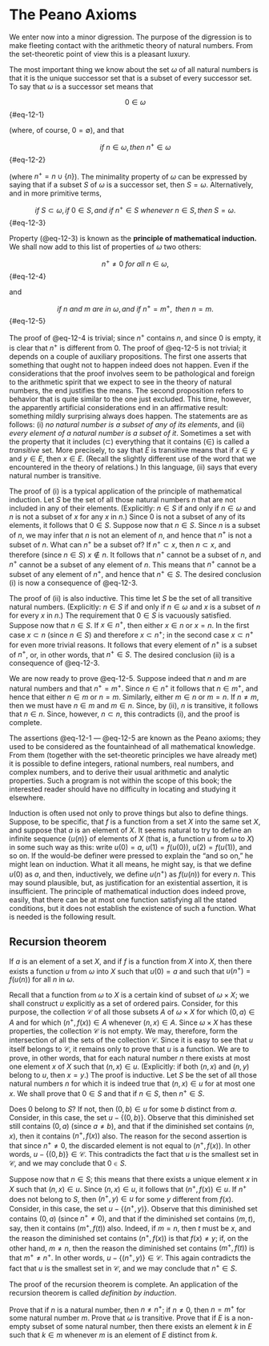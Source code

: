 # The Peano Axioms

We enter now into a minor digression. The purpose of the digression is to make fleeting contact with the arithmetic theory of natural numbers. From the set-theoretic point of view this is a pleasant luxury. 

The most important thing we know about the set $\omega$ of all natural numbers is that it is the unique successor set that is a subset of every successor set. To say that $\omega$ is a successor set means that

$$
0 \in \omega
$${#eq-12-1}

(where, of course, $0 = \emptyset$), and that 

$$
\mathit{if\ } n \in\omega, \mathit{then\ } n^{+} \in \omega 
$${#eq-12-2}

(where $n^{+} = n \cup \{ n \}$). The minimality property of $\omega$ can be expressed by saying that if a subset $S$ of $\omega$ is a successor set, then $S = \omega$. Alternatively, and in more primitive terms,


$$
\mathit{if\ } S \subset \omega, \mathit{if\ } 0 \in S, \mathit{and\ if\ } n^{+} \in S \mathit{\ whenever\ } n \in S, \mathit{then\ } S = \omega.
$${#eq-12-3}

Property (@eq-12-3) is known as the **principle of mathematical induction.** `\index{induction}`{=latex} We shall now add to this list of properties of $\omega$ two others: 

$$
n^{+} \neq 0 \mathit{\ for\ all\ } n \in \omega,
$${#eq-12-4}

and

$$
\mathit{if\ } n \mathit{\ and\ } m \mathit{\ are\ in\ } \omega, \mathit{and\ if\ } n^{+} = m^{+}, \mathit{\ then\ } n = m.
$${#eq-12-5}

The proof of @eq-12-4 is trivial; since $n^{+}$ contains $n$, and since $0$ is empty, it is clear that $n^{+}$ is different from $0$. The proof of @eq-12-5 is not trivial; it depends on a couple of auxiliary propositions. The first one asserts that something that ought not to happen indeed does not happen. Even if the considerations that the proof involves seem to be pathological and foreign to the arithmetic spirit that we expect to see in the theory of natural numbers, the end justifies the means. The second proposition refers to behavior that is quite similar to the one just excluded. This time, however, the apparently artificial considerations end in an affirmative result: something mildly surprising always does happen. The statements are as follows: (i) *no natural number is a subset of any of its elements*, and  (ii) *every element of a natural number is a subset of it*. Sometimes a set with the property that it includes ($\subset$) everything that it contains ($\in$) is called a *transitive* set`\index{transitive set}`{=latex}. More precisely, to say that $E$ is transitive means that if $x \in y$ and $y \in E$, then $x \in E$. (Recall the slightly different use of the word that we encountered in the theory of relations.) In this language, (ii) says that every natural number is transitive. 

The proof of (i) is a typical application of the principle of mathematical induction. Let $S$ be the set of all those natural numbers $n$ that are not included in any of their elements. (Explicitly: $n \in S$ if and only if $n \in \omega$ and $n$ is not a subset of $x$ for any $x$ in $n$.) Since $0$ is not a subset of any of its elements, it follows that $0 \in S$. Suppose now that $n \in S$. Since $n$ is a subset of $n$, we may infer that $n$ is not an element of $n$, and hence that $n^{+}$ is not a subset of $n$. What can $n^{+}$ be a subset of? If $n^{+} \subset x$, then $n \subset x$, and therefore (since $n \in S$) $x \notin n$. It follows that $n^{+}$ cannot be a subset of $n$, and $n^{+}$ cannot be a subset of any element of $n$. This means that $n^{+}$ cannot be a subset of any element of $n^{+}$, and hence that $n^{+} \in S$. The desired conclusion (i) is now a consequence of @eq-12-3. 

The proof of (ii) is also inductive. This time let $S$ be the set of all transitive natural numbers. (Explicitly: $n \in S$ if and only if $n \in \omega$ and $x$ is a subset of $n$ for every $x$ in $n$.) The requirement that $0 \in S$ is vacuously satisfied. Suppose now that $n \in S$. If $x \in n^{+}$, then either $x \in n$ or $x = n$. In the first case $x \subset n$ (since $n \in S$) and therefore $x \subset n^{+}$; in the second case $x \subset n^{+}$ for even more trivial reasons. It follows that every element of $n^{+}$ is a subset of $n^{+}$, or, in other words, that $n^{+} \in S$. The desired conclusion (ii) is a consequence of @eq-12-3. 

We are now ready to prove @eq-12-5. Suppose indeed that $n$ and $m$ are natural numbers and that $n^{+} = m^{+}$. Since $n \in n^{+}$ it follows that $n \in m^{+}$, and hence that either $n \in m$ or $n = m$. Similarly, either $m \in n$ or $m = n$. If $n \neq m$, then we must have $n \in m$ and $m \in n$. Since, by (ii), $n$ is transitive, it follows that $n \in n$. Since, however, $n \subset n$, this contradicts (i), and the proof is complete. 

The assertions @eq-12-1 — @eq-12-5 are known as the Peano`\index{Peano}`{=latex} axioms; they used to be considered as the fountainhead of all mathematical knowledge. From them (together with the set-theoretic principles we have already met) it is possible to define integers, rational numbers, real numbers, and complex numbers, and to derive their usual arithmetic and analytic  properties. Such a program is not within the scope of this book; the interested reader should have no difficulty in locating and studying it elsewhere.

Induction is often used not only to prove things but also to define things. Suppose, to be specific, that $f$ is a function from a set $X$ into the same set $X$, and suppose that $a$ is an element of $X$. It seems natural to try to define an infinite sequence $\{ u(n) \}$ of elements of $X$ (that is, a function $u$ from $\omega$ to $X$) in some such way as this: write $u(0) = a$, $u(1) = f(u(0))$, $u(2) = f(u(1))$, and so on. If the would-be definer were pressed to explain the "and so on," he might lean on induction. What it all means, he might say, is that we define $u(0)$ as $a$, and then, inductively, we define $u(n^{+})$ as $f(u(n))$ for every $n$. This may sound plausible, but, as justification for an existential assertion, it is insufficient. The principle of mathematical induction does indeed prove, easily, that there can be at most one function satisfying all the stated conditions, but it does not establish the existence of such a function. What is needed is the following result.

::: {#thm-recursion}

## Recursion theorem`\index{recursion}`{=latex}

If $a$ is an element of a set $X$, and if $f$ is a function from $X$ into $X$, then there exists a function $u$ from $\omega$ into $X$ such that $u(0) = a$ and such that $u(n^{+}) = f(u(n))$ for all $n$ in $\omega$. 

:::

::: {.proof}

Recall that a function from $\omega$ to $X$ is a certain kind of subset of $\omega \times X$; we shall construct $u$ explicitly as a set of ordered  pairs. Consider, for this purpose, the collection $\mathcal{C}$ of all those subsets $A$ of $\omega \times X$ for which $(0, a) \in A$ and for which $(n^{+}, f(x)) \in A$ whenever $(n, x) \in A$. Since $\omega \times X$ has these properties, the collection $\mathcal{C}$ is not empty. We may, therefore, form the intersection of all the sets of the collection $\mathcal{C}$. Since it is easy to see that $u$ itself belongs to $\mathcal{C}$, it remains only to prove that $u$ is a function. We are to prove, in other words, that for each natural number $n$ there exists at most one element $x$ of $X$ such that $(n, x) \in u$. (Explicitly: if both $(n, x)$ and $(n, y)$ belong to $u$, then $x = y$.) The proof is inductive. Let $S$ be the set of all those natural numbers $n$ for which it is indeed true that $(n, x) \in u$ for at most one $x$. We shall prove that $0 \in S$ and that if $n \in S$, then $n^{+} \in S$.

Does $0$ belong to $S$? If not, then $(0,b) \in u$ for some $b$ distinct from $a$. Consider, in this case, the set $u - \{ (0, b) \}$. Observe that this diminished set still contains $(0, a)$ (since $a \neq b$), and that if the diminished set contains $(n, x)$, then it contains $(n^{+}, f(x))$ also. The reason for the second assertion is that since $n^{+} \neq 0$, the discarded element is not equal to $(n^{+}, f(x))$. In other words, $u - \{ (0, b) \} \in \mathcal{C}$. This contradicts the fact that $u$ is the smallest set in $\mathcal{C}$, and we may conclude that $0 \in S$. 

Suppose now that $n \in S$; this means that there exists a unique element $x$ in $X$ such that $(n, x) \in u$. Since $(n, x) \in u$, it follows that $(n^{+}, f(x)) \in u$. If $n^{+}$ does not belong to $S$, then $(n^{+}, y) \in u$ for some $y$ different from $f(x)$. Consider, in this case, the set $u - \{ (n^{+}, y) \}$. Observe that this diminished set contains $(0, a)$ (since $n^{+} \neq 0$), and that if the diminished set contains $(m, t)$, say, then it contains $(m^{+}, f(t))$ also. Indeed, if $m = n$, then $t$ must be $x$, and the reason the diminished set contains $(n^{+}, f(x))$ is that $f(x) \neq y$; if, on the other hand, $m \neq n$, then the reason the diminished set contains $(m^{+}, f(t))$ is that $m^{+} \neq n^{+}$. In other words, $u - \{ ( n^{+}, y) \} \in \mathcal{C}$. This again contradicts the fact that $u$ is the smallest set in $\mathcal{C}$, and we may conclude that $n^{+} \in S$.

:::

The proof of the recursion theorem is complete. An application of the recursion theorem is called *definition by induction*`\index{definition by induction}`{=latex}.

::: {#exr-12-1}

Prove that if $n$ is a natural number, then $n \neq n^{+}$; if $n \neq 0$, then $n = m^{+}$ for some natural number $m$. Prove that $\omega$ is transitive. Prove that if $E$ is a non-empty subset of some natural number, then there exists an element $k$ in $E$ such that $k \in m$ whenever $m$ is an element of $E$ distinct from $k$.

:::